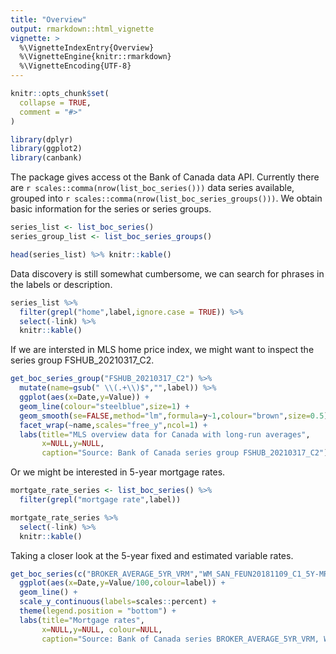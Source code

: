 ```yaml
---
title: "Overview"
output: rmarkdown::html_vignette
vignette: >
  %\VignetteIndexEntry{Overview}
  %\VignetteEngine{knitr::rmarkdown}
  %\VignetteEncoding{UTF-8}
---
```


```r
knitr::opts_chunk$set(
  collapse = TRUE,
  comment = "#>"
)
```

```r
library(dplyr)
library(ggplot2)
library(canbank)
```

The package gives access ot the Bank of Canada data API. Currently there are `r scales::comma(nrow(list_boc_series()))` data series available, grouped into `r scales::comma(nrow(list_boc_series_groups()))`. We obtain basic information for the series or series groups.

```r
series_list <- list_boc_series()
series_group_list <- list_boc_series_groups()

head(series_list) %>% knitr::kable()
```



Data discovery is still somewhat cumbersome, we can search for phrases in the labels or description.

```r
series_list %>%
  filter(grepl("home",label,ignore.case = TRUE)) %>% 
  select(-link) %>%
  knitr::kable()
```


If we are intersted in MLS home price index, we might want to inspect the series group FSHUB_20210317_C2.

```r
get_boc_series_group("FSHUB_20210317_C2") %>%
  mutate(name=gsub(" \\(.+\\)$","",label)) %>%
  ggplot(aes(x=Date,y=Value)) +
  geom_line(colour="steelblue",size=1) +
  geom_smooth(se=FALSE,method="lm",formula=y~1,colour="brown",size=0.5) +
  facet_wrap(~name,scales="free_y",ncol=1) +
  labs(title="MLS overview data for Canada with long-run averages",
       x=NULL,y=NULL,
       caption="Source: Bank of Canada series group FSHUB_20210317_C2")
```

Or we might be interested in 5-year mortgage rates.

```r
mortgate_rate_series <- list_boc_series() %>% 
  filter(grepl("mortgage rate",label)) 

mortgate_rate_series %>%
  select(-link) %>%
  knitr::kable()
```

Taking a closer look at the 5-year fixed and estimated variable rates.

```r
get_boc_series(c("BROKER_AVERAGE_5YR_VRM","WM_SAN_FEUN20181109_C1_5Y-MR")) %>%
  ggplot(aes(x=Date,y=Value/100,colour=label)) +
  geom_line() +
  scale_y_continuous(labels=scales::percent) +
  theme(legend.position = "bottom") +
  labs(title="Mortgage rates",
       x=NULL,y=NULL, colour=NULL,
       caption="Source: Bank of Canada series BROKER_AVERAGE_5YR_VRM, WM_SAN_FEUN20181109_C1_5Y-MR")
```




